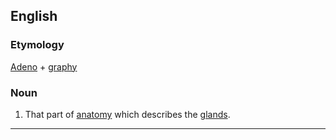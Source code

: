 ==English==

===Etymology===
[[Aden]]o + [[graphy]]

===Noun===
#That part of [[anatomy]] which describes the [[gland]]s.


----
{{webster}}